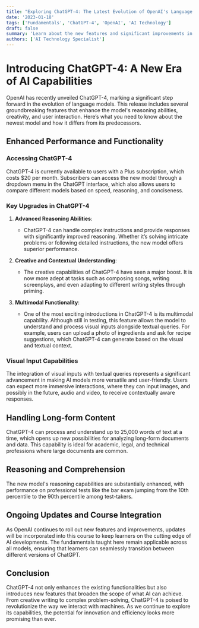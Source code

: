 ```yaml
---
title: "Exploring ChatGPT-4: The Latest Evolution of OpenAI's Language Model"
date: '2023-01-18'
tags: ['Fundamentals', 'ChatGPT-4', 'OpenAI', 'AI Technology']
draft: false
summary: 'Learn about the new features and significant improvements in ChatGPT-4, including advanced reasoning, enhanced creative capabilities, and multimodal functionalities.'
authors: ['AI Technology Specialist']
---
```


# Introducing ChatGPT-4: A New Era of AI Capabilities

OpenAI has recently unveiled ChatGPT-4, marking a significant step forward in the evolution of language models. This release includes several groundbreaking features that enhance the model's reasoning abilities, creativity, and user interaction. Here’s what you need to know about the newest model and how it differs from its predecessors.

## Enhanced Performance and Functionality

### Accessing ChatGPT-4

ChatGPT-4 is currently available to users with a Plus subscription, which costs $20 per month. Subscribers can access the new model through a dropdown menu in the ChatGPT interface, which also allows users to compare different models based on speed, reasoning, and conciseness.

### Key Upgrades in ChatGPT-4

1. **Advanced Reasoning Abilities**:
   - ChatGPT-4 can handle complex instructions and provide responses with significantly improved reasoning. Whether it’s solving intricate problems or following detailed instructions, the new model offers superior performance.

2. **Creative and Contextual Understanding**:
   - The creative capabilities of ChatGPT-4 have seen a major boost. It is now more adept at tasks such as composing songs, writing screenplays, and even adapting to different writing styles through priming.

3. **Multimodal Functionality**:
   - One of the most exciting introductions in ChatGPT-4 is its multimodal capability. Although still in testing, this feature allows the model to understand and process visual inputs alongside textual queries. For example, users can upload a photo of ingredients and ask for recipe suggestions, which ChatGPT-4 can generate based on the visual and textual context.

### Visual Input Capabilities

The integration of visual inputs with textual queries represents a significant advancement in making AI models more versatile and user-friendly. Users can expect more immersive interactions, where they can input images, and possibly in the future, audio and video, to receive contextually aware responses.

## Handling Long-form Content

ChatGPT-4 can process and understand up to 25,000 words of text at a time, which opens up new possibilities for analyzing long-form documents and data. This capability is ideal for academic, legal, and technical professions where large documents are common.

## Reasoning and Comprehension

The new model's reasoning capabilities are substantially enhanced, with performance on professional tests like the bar exam jumping from the 10th percentile to the 90th percentile among test-takers.

## Ongoing Updates and Course Integration

As OpenAI continues to roll out new features and improvements, updates will be incorporated into this course to keep learners on the cutting edge of AI developments. The fundamentals taught here remain applicable across all models, ensuring that learners can seamlessly transition between different versions of ChatGPT.

## Conclusion

ChatGPT-4 not only enhances the existing functionalities but also introduces new features that broaden the scope of what AI can achieve. From creative writing to complex problem-solving, ChatGPT-4 is poised to revolutionize the way we interact with machines. As we continue to explore its capabilities, the potential for innovation and efficiency looks more promising than ever.
